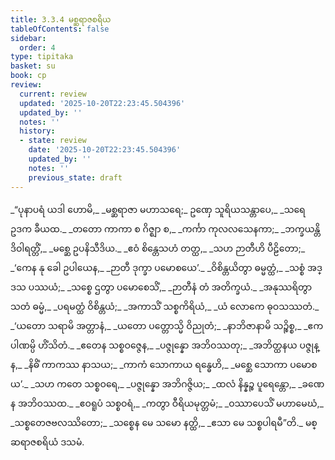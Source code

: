 ```yaml
---
title: 3.3.4 မစ္ဆရာဇစရိယ
tableOfContents: false
sidebar:
  order: 4
type: tipitaka
basket: su
book: cp
review:
  current: review
  updated: '2025-10-20T22:23:45.504396'
  updated_by: ''
  notes: ''
  history:
  - state: review
    date: '2025-10-20T22:23:45.504396'
    updated_by: ''
    notes: ''
    previous_state: draft
---
```



<DynamicBreadcrumb />


<ReviewStatus review={frontmatter.review} showDetails={true} />

<HypothesisAnnotation frontmatter={frontmatter} />

<Division number="83" book="cp" e="ch" v="21" p="415">

<Paragraph number="360" type="verses" book="cp">
_“ပုနာပရံ ယဒါ ဟောမိ,_  
_မစ္ဆရာဇာ မဟာသရေ;_  
ဥဏှေ သူရိယသန္တာပေ,_  
_သရေ ဥဒက ခီယထ._  

</Paragraph>

</Division>
<Division number="84" book="cp" e="ch" v="21" p="415">

<Paragraph number="361" type="verses" book="cp">
_တတော ကာကာ စ ဂိဇ္ဈာ စ,_  
_ကင်္ကာ ကုလလသေနကာ;_  
_ဘက္ခယန္တိ ဒိဝါရတ္တိံ,_  
_မစ္ဆေ ဥပနိသီဒိယ._  

</Paragraph>

</Division>
<Division number="85" book="cp" e="ch" v="21" p="415">

<Paragraph number="362" type="verses" book="cp">
_ဧဝံ စိန္တေသဟံ တတ္ထ,_  
_သဟ ဉာတီဟိ ပီဠိတော;_  
_‘ကေန နု ခေါ ဥပါယေန,_  
_ဉာတီ ဒုက္ခာ ပမောစယေ’._  

</Paragraph>

</Division>
<Division number="86" book="cp" e="ch" v="21" p="415">

<Paragraph number="363" type="verses" book="cp">
_ဝိစိန္တယိတွာ ဓမ္မတ္ထံ,_  
_သစ္စံ အဒ္ဒသ ပဿယံ;_  
_သစ္စေ ဌတွာ ပမောစေသိံ,_  
_ဉာတီနံ တံ အတိက္ခယံ._  

</Paragraph>

</Division>
<Division number="87" book="cp" e="ch" v="21" p="415">

<Paragraph number="364" type="verses" book="cp">
_အနုဿရိတွာ သတံ ဓမ္မံ,_  
_ပရမတ္ထံ ဝိစိန္တယံ;_  
_အကာသိံ သစ္စကိရိယံ,_  
_ယံ လောကေ ဓုဝသဿတံ._  

</Paragraph>

</Division>
<Division number="88" book="cp" e="ch" v="21" p="416">

<Paragraph number="365" type="verses" book="cp">
_‘ယတော သရာမိ အတ္တာနံ,_  
_ယတော ပတ္တောသ္မိ ဝိညုတံ;_  
_နာဘိဇာနာမိ သဉ္စိစ္စ,_  
_ဧကပါဏမ္ပိ ဟိံသိတံ._  

</Paragraph>

</Division>
<Division number="89" book="cp" e="ch" v="21" p="416">

<Paragraph number="366" type="verses" book="cp">
_ဧတေန သစ္စဝဇ္ဇေန,_  
_ပဇ္ဇုန္နော အဘိဝဿတု;_  
_အဘိတ္ထနယ ပဇ္ဇုန္န,_  
_နိဓိံ ကာကဿ နာသယ;_  
_ကာကံ သောကာယ ရန္ဓေဟိ,_  
_မစ္ဆေ သောကာ ပမောစယ’._  

</Paragraph>

</Division>
<Division number="90" book="cp" e="ch" v="21" p="416">

<Paragraph number="367" type="verses" book="cp">
_သဟ ကတေ သစ္စဝရေ,_  
_ပဇ္ဇုန္နော အဘိဂဇ္ဇိယ;_  
_ထလံ နိန္နဉ္စ ပူရေန္တော,_  
_ခဏေန အဘိဝဿထ._  

</Paragraph>

</Division>
<Division number="91" book="cp" e="ch" v="21" p="416">

<Paragraph number="368" type="verses" book="cp">
_ဧဝရူပံ သစ္စဝရံ,_  
_ကတွာ ဝီရိယမုတ္တမံ;_  
_ဝဿာပေသိံ မဟာမေဃံ,_  
_သစ္စတေဇဗလဿိတော;_  
_သစ္စေန မေ သမော နတ္ထိ,_  
_ဧသာ မေ သစ္စပါရမီ”တိ._  


</Paragraph>
</Division>

<Paragraph number="369" type="center" book="cp">
မစ္ဆရာဇစရိယံ ဒသမံ.
</Paragraph>